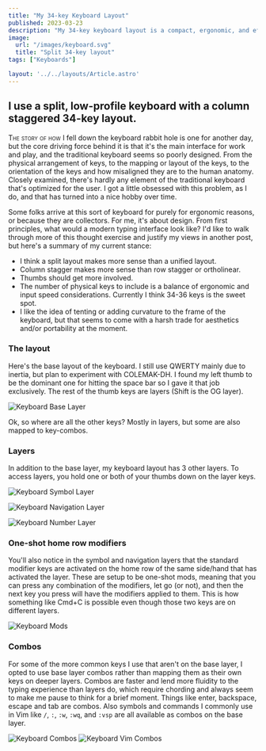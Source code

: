 ```yaml
---
title: "My 34-key Keyboard Layout"
published: 2023-03-23
description: "My 34-key keyboard layout is a compact, ergonomic, and efficient layout for programming and text editing."
image:
  url: "/images/keyboard.svg"
  title: "Split 34-key layout"
tags: ["Keyboards"]

layout: '../../layouts/Article.astro'
---
```



## I use a split, low-profile keyboard with a column staggered 34-key layout.

<span class="smallcaps">The story of how</span> I fell down the keyboard rabbit hole is one for another day, but the core driving force behind it is that it's the main interface for work and play, and the traditional keyboard seems so poorly designed. From the physical arrangement of keys, to the mapping or layout of the keys, to the orientation of the keys and how misaligned they are to the human anatomy. Closely examined, there's hardly any element of the traditional keyboard that's optimized for the user. I got a little obsessed with this problem, as I do, and that has turned into a nice hobby over time.

Some folks arrive at this sort of keyboard for purely for ergonomic reasons, or because they are collectors. For me, it's about design. From first principles, what would a modern typing interface look like? I'd like to walk through more of this thought exercise and justify my views in another post, but here's a summary of my current stance:

- I think a split layout makes more sense than a unified layout. 
- Column stagger makes more sense than row stagger or ortholinear.
- Thumbs should get more involved. 
- The number of physical keys to include is a balance of ergonomic and input speed considerations. Currently I think 34-36 keys is the sweet spot. 
- I like the idea of tenting or adding curvature to the frame of the keyboard, but that seems to come with a harsh trade for aesthetics and/or portability at the moment.

### The layout

Here's the base layout of the keyboard. I still use QWERTY mainly due to inertia, but plan to experiment with COLEMAK-DH. I found my left thumb to be the dominant one for hitting the space bar so I gave it that job exclusively. The rest of the thumb keys are layers (Shift is the OG layer).

![Keyboard Base Layer](/images/keyboard-base.webp)

Ok, so where are all the other keys? Mostly in layers, but some are also mapped to key-combos.

### Layers

In addition to the base layer, my keyboard layout has 3 other layers. To access layers, you hold one or both of your thumbs down on the layer keys.

![Keyboard Symbol Layer](/images/keyboard-symbols.webp)

![Keyboard Navigation Layer](/images/keyboard-nav.webp)

![Keyboard Number Layer](/images/keyboard-numbers.webp)

### One-shot home row modifiers

You'll also notice in the symbol and navigation layers that the standard modifier keys are activated on the home row of the same side/hand that has activated the layer. These are setup to be one-shot mods, meaning that you can press any combination of the modifiers, let go (or not), and then the next key you press will have the modifiers applied to them. This is how something like Cmd+C is possible even though those two keys are on different layers.

![Keyboard Mods](/images/keyboard-mods.webp)

### Combos

For some of the more common keys I use that aren't on the base layer, I opted to use base layer combos rather than mapping them as their own keys on deeper layers. Combos are faster and lend more fluidity to the typing experience than layers do, which require chording and always seem to make me pause to think for a brief moment. Things like enter, backspace, escape and tab are combos. Also symbols and commands I commonly use in Vim like `/`, `:`, `:w`, `:wq`, and `:vsp` are all available as combos on the base layer.


![Keyboard Combos](/images/keyboard-combos.webp)
![Keyboard Vim Combos](/images/keyboard-combos-vim.webp)